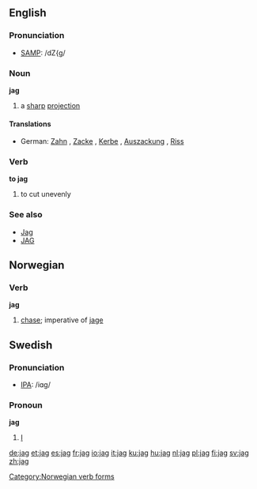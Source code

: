 ==English==

===Pronunciation===
*[[w:SAMPA|SAMP]]: /dZ{g/

===Noun===
'''jag'''

# a [[sharp]] [[projection]]

====Translations====
*German: [[Zahn]] {{m}}, [[Zacke]] {{f}}, [[Kerbe]] {{f}}, [[Auszackung]] {{f}}, [[Riss]] {{m}}

===Verb===
'''to jag'''

# to cut unevenly

===See also===
*[[Jag]]
*[[JAG]]

==Norwegian==
===Verb===
[[Category:Norwegian verb forms]]
'''jag'''
#[[chase]]; imperative of [[jage]]

==Swedish==
===Pronunciation===
*[[w:IPA|IPA]]: /iɑg/

===Pronoun===
'''jag'''

#[[I]]

[[de:jag]]
[[et:jag]]
[[es:jag]]
[[fr:jag]]
[[io:jag]]
[[it:jag]]
[[ku:jag]]
[[hu:jag]]
[[nl:jag]]
[[pl:jag]]
[[fi:jag]]
[[sv:jag]]
[[zh:jag]]